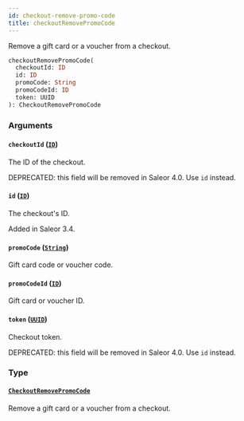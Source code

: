 ```yaml
---
id: checkout-remove-promo-code
title: checkoutRemovePromoCode
---
```


Remove a gift card or a voucher from a checkout.

```graphql
checkoutRemovePromoCode(
  checkoutId: ID
  id: ID
  promoCode: String
  promoCodeId: ID
  token: UUID
): CheckoutRemovePromoCode
```

### Arguments

#### `checkoutId` ([`ID`](../../../developer/api-reference/scalars/id))

The ID of the checkout.

DEPRECATED: this field will be removed in Saleor 4.0. Use `id` instead.

#### `id` ([`ID`](../../../developer/api-reference/scalars/id))

The checkout's ID.

Added in Saleor 3.4.

#### `promoCode` ([`String`](../../../developer/api-reference/scalars/string))

Gift card code or voucher code.

#### `promoCodeId` ([`ID`](../../../developer/api-reference/scalars/id))

Gift card or voucher ID.

#### `token` ([`UUID`](../../../developer/api-reference/scalars/uuid))

Checkout token.

DEPRECATED: this field will be removed in Saleor 4.0. Use `id` instead.

### Type

#### [`CheckoutRemovePromoCode`](../../../developer/api-reference/objects/checkout-remove-promo-code)

Remove a gift card or a voucher from a checkout.
